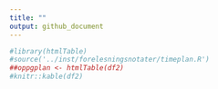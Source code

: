 ```yaml
---
title: ""
output: github_document
---
```



```r
#library(htmlTable)
#source('../inst/forelesningsnotater/timeplan.R')
##oppgplan <- htmlTable(df2)
#knitr::kable(df2)
```

